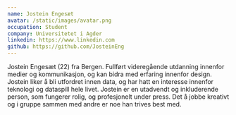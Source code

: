 ```yaml
---
name: Jostein Engesæt
avatar: /static/images/avatar.png
occupation: Student
company: Universitetet i Agder
linkedin: https://www.linkedin.com
github: https://github.com/JosteinEng
---
```


Jostein Engesæt (22) fra Bergen. Fullført videregående utdanning innenfor medier og kommunikasjon, og kan bidra med erfaring innenfor design. Jostein liker å bli utfordret innen data, og har hatt en interesse innenfor teknologi og dataspill hele livet. Jostein er en utadvendt og inkluderende person, som fungerer rolig, og profesjonelt under press. Det å jobbe kreativt og i gruppe sammen med andre er noe han trives best med. 
